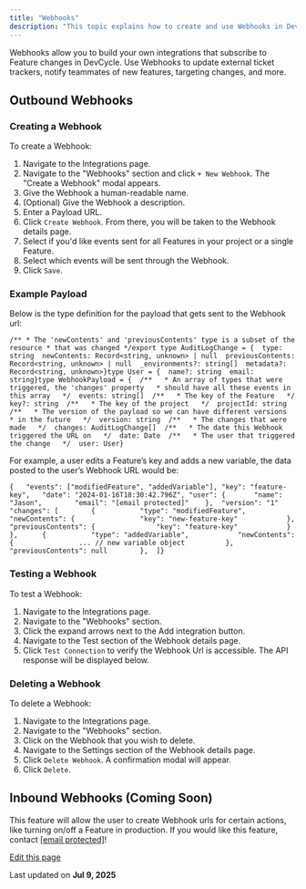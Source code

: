 ```yaml
---
title: "Webhooks"
description: "This topic explains how to create and use Webhooks in DevCycle."
---
```


Webhooks allow you to build your own integrations that subscribe to Feature changes in DevCycle. Use Webhooks to update external ticket trackers, notify teammates of new features, targeting changes, and more.

## Outbound Webhooks[​](#outbound-webhooks "Direct link to Outbound Webhooks")

### Creating a Webhook[​](#creating-a-webhook "Direct link to Creating a Webhook")

To create a Webhook:

1. Navigate to the Integrations page.
2. Navigate to the "Webhooks" section and click `+ New Webhook`. The "Create a Webhook" modal appears.
3. Give the Webhook a human-readable name.
4. (Optional) Give the Webhook a description.
5. Enter a Payload URL.
6. Click `Create Webhook`. From there, you will be taken to the Webhook details page.
7. Select if you'd like events sent for all Features in your project or a single Feature.
8. Select which events will be sent through the Webhook.
9. Click `Save`.

### Example Payload[​](#example-payload "Direct link to Example Payload")

Below is the type definition for the payload that gets sent to the Webhook url:

```
/** * The 'newContents' and 'previousContents' type is a subset of the resource * that was changed */export type AuditLogChange = {  type: string  newContents: Record<string, unknown> | null  previousContents: Record<string, unknown> | null  _environments?: string[]  metadata?: Record<string, unknown>}type User = {  name?: string  email: string}type WebhookPayload = {  /**   * An array of types that were triggered, the 'changes' property   * should have all these events in this array   */  events: string[]  /**   * The key of the Feature   */  key?: string  /**   * The key of the project   */  projectId: string  /**   * The version of the payload so we can have different versions   * in the future   */  version: string  /**   * The changes that were made   */  changes: AuditLogChange[]  /**   * The date this Webhook triggered the URL on   */  date: Date  /**   * The user that triggered the change   */  user: User}
```

For example, a user edits a Feature’s key and adds a new variable, the data posted to the user’s Webhook URL would be:

```
{	"events": ["modifiedFeature", "addedVariable"],	"key": "feature-key",	"date": "2024-01-16T18:30:42.796Z",	"user": {		"name": "Jason",		"email": "[email protected]"	},	"version": "1"	"changes": [		{			"type": "modifiedFeature",			"newContents": {				"key": "new-feature-key"			},			"previousContents": {				"key": "feature-key"			}		},		{			"type": "addedVariable",			"newContents": {				... // new variable object			},			"previousContents": null		},	]}
```

### Testing a Webhook[​](#testing-a-webhook "Direct link to Testing a Webhook")

To test a Webhook:

1. Navigate to the Integrations page.
2. Navigate to the "Webhooks" section.
3. Click the expand arrows next to the Add integration button.
4. Navigate to the Test section of the Webhook details page.
5. Click `Test Connection` to verify the Webhook Url is accessible. The API response will be displayed below.

### Deleting a Webhook[​](#deleting-a-webhook "Direct link to Deleting a Webhook")

To delete a Webhook:

1. Navigate to the Integrations page.
2. Navigate to the "Webhooks" section.
3. Click on the Webhook that you wish to delete.
4. Navigate to the Settings section of the Webhook details page.
5. Click `Delete Webhook`. A confirmation modal will appear.
6. Click `Delete`.

## Inbound Webhooks (Coming Soon)[​](#inbound-webhooks-coming-soon "Direct link to Inbound Webhooks (Coming Soon)")

This feature will allow the user to create Webhook urls for certain actions, like turning on/off a Feature in production. If you would like this feature, contact [\[email protected\]](/cdn-cgi/l/email-protection#1d6d6f7279687e695d79786b7e647e7178337e7270)!

[Edit this page](https://github.com/devcyclehq/devcycle-docs/edit/main/docs/platform/extras/webhooks.md)

Last updated on **Jul 9, 2025**
